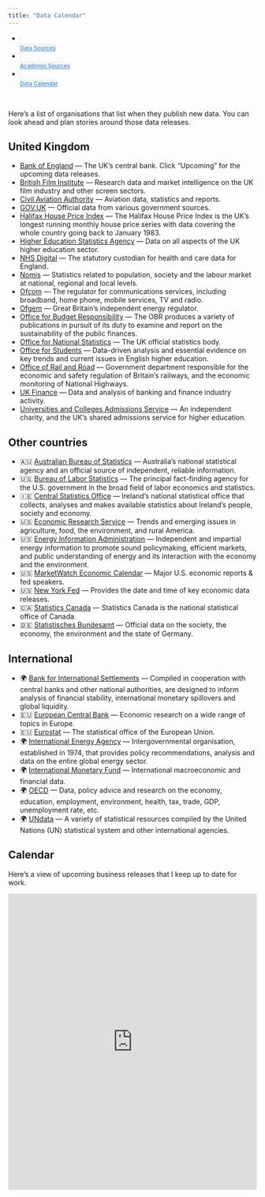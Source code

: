 ```yaml
---
title: "Data Calendar"
---
```


::: column-page-inset-right
```{=html}

<style type="text/css">
.nav-tabs {
  margin-top: 0.5rem;
  border-bottom: none;
}

.callout {
  margin-top: 0;
}

.nav-tabs .nav-link {
  text-align: center;
  margin-right: 15px;
  margin-top: 10px;
  width: 147px;
  font-size: 0.8em;
  font-weight: 600;
}


.nav-tabs .nav-link, 
.nav-tabs .nav-link.active, 
.nav-tabs .nav-item.show .nav-link {
  border: 1px solid  rgb(222, 226, 230);
  border-radius: 10px;
  color: rgb(80,146,221);
}
.nav-tabs .nav-link:hover {
   border-color: rgb(80,146,221);
   border-width: 1px;
} 

.nav-tabs .nav-link.active, 
.nav-tabs .nav-item.show .nav-link {
  border-color: rgb(80,146,221);
  border-width: 2px;
}


.nav-tabs .nav-link i {
  display: block;
  font-size: 3rem;
  color: rgb(80,146,221);
  margin-bottom: 5px;
}

.quarto-listing {
  margin-top: 2em;
}

.quarto-listing .listing-name,
.quarto-listing .listing-author {
  white-space: nowrap;
}

.quarto-listing .listing-actions-group h3 {
  margin-top: 0;
}

 
</style>

<ul id="index-chooser" class="nav nav-tabs" role="tablist">
  <li class="nav-item" role="presentation">
    <a class="nav-link" href="index.html">
      <i class="bi bi-table"></i>Data Sources
    </a>
  </li>
  <li class="nav-item" role="presentation">
    <a class="nav-link" href="academic.html">
      <i class="bi bi-mortarboard"></i>Academic Sources
    </a>
  </li>
  <li class="nav-item" role="presentation">
    <a class="nav-link" href="data-calendar.html">
      <i class="bi bi-calendar-week"></i>Data Calendar
    </a>
  </li>
</ul>

<br>

<script type="text/javascript">
document.addEventListener("DOMContentLoaded", function() {
  // get file name
  const filename = window.location.pathname.split("/").slice(-1)[0];

  // latch active
  const toolLinks = window.document.querySelectorAll("#index-chooser a");
  for (const tool of toolLinks) {
    if (filename && filename !== "index.html") {
      if (tool.href.endsWith(filename)) {
        tool.classList.add("active");
      } 
    } else {
      if (tool.href.endsWith("listing-filters.html")) {
        tool.classList.add("active");
      }
    }
  }
  
  // move heading into table
  <!-- document.querySelector(".listing-actions-group").prepend(document.querySelector("h3.unlisted")); -->
});

</script>
```
:::

Here's a list of organisations that list when they publish new data. You can look ahead and plan stories around those data releases.


## United Kingdom
- [Bank of England](https://www.bankofengland.co.uk/news/statistics) — The UK’s central bank. Click “Upcoming” for the upcoming data releases.
- [British Film Institute](https://www.bfi.org.uk/industry-data-insights/official-statistics-release-calendar) — Research data and market intelligence on the UK film industry and other screen sectors.
- [Civil Aviation Authority](https://www.caa.co.uk/data-and-analysis/uk-aviation-market/data-publication-dates/) — Aviation data, statistics and reports.
- [GOV.UK](https://www.gov.uk/search/research-and-statistics?content_store_document_type=upcoming_statistics&order=updated-newest) — Official data from various government sources.
- [Halifax House Price Index](https://www.halifax.co.uk/media-centre/house-price-index.html) — The Halifax House Price Index is the UK’s longest running monthly house price series with data covering the whole country going back to January 1983.
- [Higher Education Statistics Agency](https://www.hesa.ac.uk/data-and-analysis/upcoming) — Data on all aspects of the UK higher education sector.
- [NHS Digital](https://digital.nhs.uk/search/document-type/publication/publicationStatus/false?sort=date&area=data) — The statutory custodian for health and care data for England.
- [Nomis](https://www.nomisweb.co.uk/home/release_group.asp) — Statistics related to population, society and the labour market at national, regional and local levels.
- [Ofcom](https://www.ofcom.org.uk/research-and-data/data/statistics/stats23) — The regulator for communications services, including broadband, home phone, mobile services, TV and radio.
- [Ofgem](https://www.ofgem.gov.uk/publications/ofgem-data-upcoming-release-calendar) — Great Britain’s independent energy regulator.
- [Office for Budget Responsibility](https://obr.uk/publications/) — The OBR produces a variety of publications in pursuit of its duty to examine and report on the sustainability of the public finances.
- [Office for National Statistics](https://www.ons.gov.uk/releasecalendar?view=upcoming&size=50) — The UK official statistics body.
- [Office for Students](https://www.officeforstudents.org.uk/data-and-analysis/official-statistics/release-schedules/) — Data-driven analysis and essential evidence on key trends and current issues in English higher education.
- [Office of Rail and Road](https://dataportal.orr.gov.uk/publication-dates-for-statistics/) — Government department responsible for the economic and safety regulation of Britain’s railways, and the economic monitoring of National Highways.
- [UK Finance](https://www.ukfinance.org.uk/data-research) — Data and analysis of banking and finance industry activity.
- [Universities and Colleges Admissions Service](https://www.ucas.com/data-and-analysis/ucas-timetable-data-and-analysis) — An independent charity, and the UK’s shared admissions service for higher education.

## Other countries
- 🇦🇺 [Australian Bureau of Statistics](https://www.abs.gov.au/release-calendar/future-releases-calendar) — Australia’s national statistical agency and an official source of independent, reliable information.
- 🇺🇸 [Bureau of Labor Statistics](https://www.bls.gov/schedule/) — The principal fact-finding agency for the U.S. government in the broad field of labor economics and statistics.
- 🇮🇪 [Central Statistics Office](https://www.cso.ie/en/csolatestnews/releasecalendar/) — Ireland’s national statistical office that collects, analyses and makes available statistics about Ireland’s people, society and economy.
- 🇺🇸 [Economic Research Service](https://www.ers.usda.gov/calendar/) — Trends and emerging issues in agriculture, food, the environment, and rural America.
- 🇺🇸 [Energy Information Administration](https://www.eia.gov/reports/upcoming.php) — Independent and impartial energy information to promote sound policymaking, efficient markets, and public understanding of energy and its interaction with the economy and the environment.
- 🇺🇸 [MarketWatch Economic Calendar](https://www.marketwatch.com/economy-politics/calendar) — Major U.S. economic reports & fed speakers.
- 🇺🇸 [New York Fed](https://www.newyorkfed.org/research/calendars/nationalecon_cal.html) — Provides the date and time of key economic data releases.
- 🇨🇦 [Statistics Canada](https://www150.statcan.gc.ca/n1/dai-quo/cal2-eng.htm) — Statistics Canada is the national statistical office of Canada.
- 🇩🇪 [Statistisches Bundesamt](https://www.destatis.de/SiteGlobals/Forms/Suche/Termine/EN/Terminsuche_Formular.html?queryResultId=null&pageNo=0) — Official data on the society, the economy, the environment and the state of Germany.


## International
- 🌍 [Bank for International Settlements](https://www.bis.org/statistics/relcal.htm) — Compiled in cooperation with central banks and other national authorities, are designed to inform analysis of financial stability, international monetary spillovers and global liquidity.
- 🇪🇺 [European Central Bank](https://www.ecb.europa.eu/press/calendars/statscal/html/index.en.html) — Economic research on a wide range of topics in Europe.
- 🇪🇺 [Eurostat](https://ec.europa.eu/eurostat/web/main/news/release-calendar?type=listMonth&start=1693519200000) — The statistical office of the European Union.
- 🌍 [International Energy Agency](https://www.iea.org/events) — Intergovernmental organisation, established in 1974, that provides policy recommendations, analysis and data on the entire global energy sector.
- 🌍 [International Monetary Fund](https://data.imf.org/) — International macroeconomic and financial data.
- 🌍 [OECD](https://www.oecd.org/sdd/statisticsnewsreleases.htm) — Data, policy advice and research on the economy, education, employment, environment, health, tax, trade, GDP, unemployment rate, etc.
- 🌍 [UNdata](http://data.un.org/UpdateCalendar.aspx) — A variety of statistical resources compiled by the United Nations (UN) statistical system and other international agencies.

## Calendar

Here's a view of upcoming business releases that I keep up to date for work.

<iframe src="https://calendar.google.com/calendar/embed?src=p3j1ihatp6f23c3rhp71thvs2175t66l%40import.calendar.google.com&ctz=Europe%2FLondon" style="border: 0" width="100%" height="600" frameborder="0" scrolling="no"></iframe>